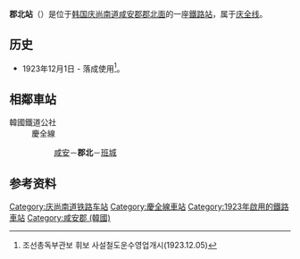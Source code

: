 {{朝鮮半島車站資訊
|公司色 = #0066b3
|文字色 = 
|站名 = 郡北站<br />{{lang|en|Gunbuk}}
|圖片 =
|pxl = 
|圖片說明 =
|車站編號 = 
|前一站 = [[咸安站|咸安]]
|前一站距離 = 7.0
|後一站距離 = 13.5
|後一站 = [[班城站|班城]]
|距離 =64.6
|起點站 = [[三浪津站|三浪津]]
|所屬路線 = [[庆全线|庆全线]]
|諺文 = 군북역
|朝鮮漢字 = 郡北驛
|文觀部式 =Gunbuk-yeok 
|馬-賴式 =Kunbuk-yŏk
|副站名 = 
|停站路線數 = 
|所屬公司 = [[韩国铁道公社|韩国铁道公社]]
|所在地 =[[庆尚南道|庆尚南道]][[咸安郡_(韩国)|咸安郡]][[郡北面|郡北面]]
|車站構造 = 地面車站
|月台配置 = 1面2线
|啟用年月日 =1923年12月1日 
|廢站年月日 = 
|上下車人次 =
|統計年度 =
|轉車 = 
|備註 = 
|全寬備註 = 
}}

'''郡北站'''（{{kor|諺=군북역|漢=郡北驛|羅=Gunbuk yeok|f=y}}）是位于[[韩国|韩国]][[庆尚南道|庆尚南道]][[咸安郡_(韩国)|咸安郡]][[郡北面|郡北面]]的一座[[鐵路站|鐵路站]]，属于[[庆全线|庆全线]]。

== 历史 ==
*1923年12月1日 - 落成使用<ref>조선총독부관보 휘보 사설철도운수영업개시(1923.12.05)</ref>。

== 相鄰車站 ==
;韓國鐵道公社
:慶全線
::[[咸安站|咸安]]－'''郡北'''－[[班城站|班城]]

== 参考资料 ==
{{reflist}}

{{庆全线}}
{{无穷花号}}

[[Category:庆尚南道铁路车站|Category:庆尚南道铁路车站]]
[[Category:慶全線車站|Category:慶全線車站]]
[[Category:1923年啟用的鐵路車站|Category:1923年啟用的鐵路車站]]
[[Category:咸安郡_(韓國)|Category:咸安郡 (韓國)]]